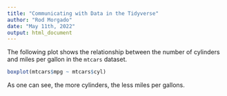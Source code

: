 ```yaml
---
title: "Communicating with Data in the Tidyverse"
author: "Rod Morgado"
date: "May 11th, 2022"
output: html_document
---
```


The following plot shows the relationship between the number of cylinders and miles per gallon in the `mtcars` dataset.

```r
boxplot(mtcars$mpg ~ mtcars$cyl)
```

As one can see, the more cylinders, the less miles per gallons.

